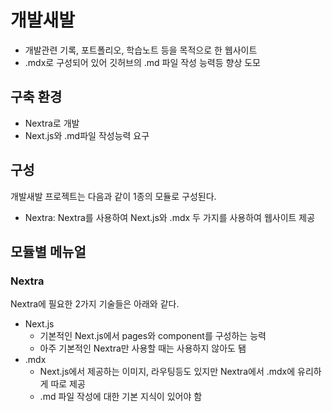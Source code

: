 
# 개발새발

- 개발관련 기록, 포트폴리오, 학습노트 등을 목적으로 한 웹사이트
- .mdx로 구성되어 있어 깃허브의 .md 파일 작성 능력등 향상 도모

## 구축 환경

- Nextra로 개발
- Next.js와 .md파일 작성능력 요구

## 구성

개발새발 프로젝트는 다음과 같이 1종의 모듈로 구성된다.

- Nextra: Nextra를 사용하여 Next.js와 .mdx 두 가지를 사용하여 웹사이트 제공

## 모듈별 메뉴얼

### Nextra

Nextra에 필요한 2가지 기술들은 아래와 같다.

- Next.js
  - 기본적인 Next.js에서 pages와 component를 구성하는 능력
  - 아주 기본적인 Nextra만 사용할 때는 사용하지 않아도 됌
- .mdx
  - Next.js에서 제공하는 이미지, 라우팅등도 있지만 Nextra에서 .mdx에 유리하게 따로 제공
  - .md 파일 작성에 대한 기본 지식이 있어야 함
